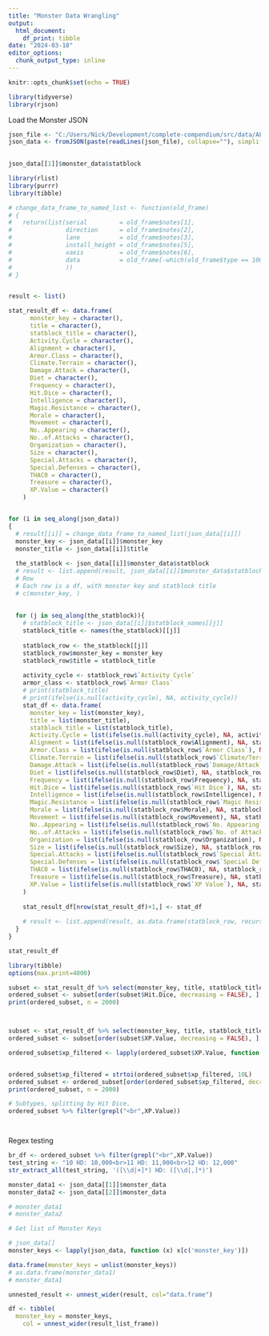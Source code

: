 ```yaml
---
title: "Monster Data Wrangling"
output: 
  html_document: 
    df_print: tibble
date: "2024-03-18"
editor_options: 
  chunk_output_type: inline
---
```


```r
knitr::opts_chunk$set(echo = TRUE)
```

```r
library(tidyverse)
library(rjson)
```

Load the Monster JSON

```r
json_file <- "C:/Users/Nick/Development/complete-compendium/src/data/ALL_MONSTERS.json"
json_data <- fromJSON(paste(readLines(json_file), collapse=""), simplify=TRUE) 
  
```

```r
json_data[[1]]$monster_data$statblock

```

```r
library(rlist)
library(purrr)
library(tibble)

# change_data_frame_to_named_list <- function(old_frame)
# {
#   return(list(serial         = old_frame$notes[1],
#               direction      = old_frame$notes[2],
#               lane           = old_frame$notes[3],
#               install_height = old_frame$notes[5],
#               xaxis          = old_frame$notes[6],
#               data           = old_frame[-which(old_frame$type == 100), -6]
#               ))
# }


result <- list()

stat_result_df <- data.frame(
      monster_key = character(),
      title = character(),
      statblock_title = character(),
      Activity.Cycle = character(),
      Alignment = character(),
      Armor.Class = character(),
      Climate.Terrain = character(),
      Damage.Attack = character(),
      Diet = character(),
      Frequency = character(),
      Hit.Dice = character(),
      Intelligence = character(),
      Magic.Resistance = character(),
      Morale = character(),
      Movement = character(),
      No..Appearing = character(),
      No..of.Attacks = character(),
      Organization = character(),
      Size = character(),
      Special.Attacks = character(),
      Special.Defenses = character(),
      THAC0 = character(),
      Treasure = character(),
      XP.Value = character()
    )


for (i in seq_along(json_data))
{
  # result[[i]] = change_data_frame_to_named_list(json_data[[i]])
  monster_key <- json_data[[i]]$monster_key
  monster_title <- json_data[[i]]$title
  
  the_statblock <- json_data[[i]]$monster_data$statblock
  # result <- list.append(result, json_data[[i]]$monster_data$statblock)
  # Row
  # Each row is a df, with monster key and statblock title
  # c(monster_key, )
  
  
  for (j in seq_along(the_statblock)){
    # statblock_title <- json_data[[i]]$statblock_names[[j]]
    statblock_title <- names(the_statblock)[[j]]
    
    statblock_row <- the_statblock[[j]]
    statblock_row$monster_key = monster_key
    statblock_row$title = statblock_title
    
    activity_cycle <- statblock_row$`Activity Cycle`
    armor_class <- statblock_row$`Armor Class`
    # print(statblock_title)
    # print(ifelse(is.null(activity_cycle), NA, activity_cycle))
    stat_df <- data.frame(
      monster_key = list(monster_key),
      title = list(monster_title), 
      statblock_title = list(statblock_title),
      Activity.Cycle = list(ifelse(is.null(activity_cycle), NA, activity_cycle)),
      Alignment = list(ifelse(is.null(statblock_row$Alignment), NA, statblock_row$Alignment)),
      Armor.Class = list(ifelse(is.null(statblock_row$`Armor Class`), NA, statblock_row$`Armor Class`)),
      Climate.Terrain = list(ifelse(is.null(statblock_row$`Climate/Terrain`), NA, statblock_row$`Climate/Terrain`)),
      Damage.Attack = list(ifelse(is.null(statblock_row$`Damage/Attack`), NA, statblock_row$`Damage/Attack`)),
      Diet = list(ifelse(is.null(statblock_row$Diet), NA, statblock_row$Diet)),
      Frequency = list(ifelse(is.null(statblock_row$Frequency), NA, statblock_row$Frequency)),
      Hit.Dice = list(ifelse(is.null(statblock_row$`Hit Dice`), NA, statblock_row$`Hit Dice`)),
      Intelligence = list(ifelse(is.null(statblock_row$Intelligence), NA, statblock_row$Intelligence)),
      Magic.Resistance = list(ifelse(is.null(statblock_row$`Magic Resistance`), NA, statblock_row$`Magic Resistance`)),
      Morale = list(ifelse(is.null(statblock_row$Morale), NA, statblock_row$Morale)),
      Movement = list(ifelse(is.null(statblock_row$Movement), NA, statblock_row$Movement)),
      No..Appearing = list(ifelse(is.null(statblock_row$`No. Appearing`), NA, statblock_row$`No. Appearing`)),
      No..of.Attacks = list(ifelse(is.null(statblock_row$`No. of Attacks`), NA, statblock_row$`No. of Attacks`)),
      Organization = list(ifelse(is.null(statblock_row$Organization), NA, statblock_row$Organization)),
      Size = list(ifelse(is.null(statblock_row$Size), NA, statblock_row$Size)),
      Special.Attacks = list(ifelse(is.null(statblock_row$`Special Attacks`), NA, statblock_row$`Special Attacks`)),
      Special.Defenses = list(ifelse(is.null(statblock_row$`Special Defenses`), NA, statblock_row$`Special Defenses`)),
      THAC0 = list(ifelse(is.null(statblock_row$THAC0), NA, statblock_row$THAC0)),
      Treasure = list(ifelse(is.null(statblock_row$Treasure), NA, statblock_row$Treasure)),
      XP.Value = list(ifelse(is.null(statblock_row$`XP Value`), NA, statblock_row$`XP Value`))
    )
    
    stat_result_df[nrow(stat_result_df)+1,] <- stat_df
    
    # result <- list.append(result, as.data.frame(statblock_row, recursive=TRUE))
  }
}

stat_result_df

```

```r
library(tibble)
options(max.print=4000)

subset <- stat_result_df %>% select(monster_key, title, statblock_title, Hit.Dice) 
ordered_subset <- subset[order(subset$Hit.Dice, decreasing = FALSE), ]
print(ordered_subset, n = 2000)



subset <- stat_result_df %>% select(monster_key, title, statblock_title, XP.Value) 
ordered_subset <- subset[order(subset$XP.Value, decreasing = FALSE), ]

ordered_subset$xp_filtered <- lapply(ordered_subset$XP.Value, function(x){as.numeric(gsub(",", "", x))})


ordered_subset$xp_filtered = strtoi(ordered_subset$xp_filtered, 10L)
ordered_subset <- ordered_subset[order(ordered_subset$xp_filtered, decreasing = FALSE), ]
print(ordered_subset, n = 2000)

# Subtypes, splitting by Hit Dice. 
ordered_subset %>% filter(grepl("<br",XP.Value))




```

Regex testing

```r
br_df <- ordered_subset %>% filter(grepl("<br",XP.Value))
test_string <- "10 HD: 10,000<br>11 HD: 11,000<br>12 HD: 12,000"
str_extract_all(test_string, '([\\d|+]*) HD: ([\\d|,]*)')

```

```r



monster_data1 <- json_data[[1]]$monster_data
monster_data2 <- json_data[[2]]$monster_data

# monster_data1
# monster_data2

# Get list of Monster Keys

# json_data[]
monster_keys <- lapply(json_data, function (x) x[c('monster_key')])

data.frame(monster_keys = unlist(monster_keys))
# as.data.frame(monster_data1)
# monster_data1

unnested_result <- unnest_wider(result, col="data.frame")

df <- tibble(
  monster_key = monster_keys,
    col = unnest_wider(result_list_frame))

```

